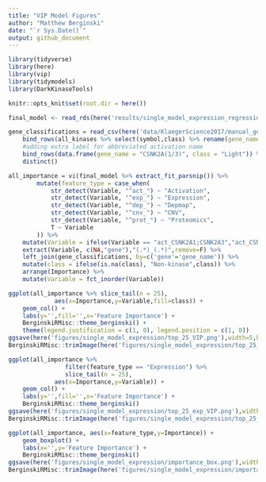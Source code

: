 ```yaml
---
title: "VIP Model Figures"
author: "Matthew Berginski"
date: "`r Sys.Date()`"
output: github_document
---
```


```r
library(tidyverse)
library(here)
library(vip)
library(tidymodels)
library(DarkKinaseTools)

knitr::opts_knit$set(root.dir = here())
```

```r
final_model <- read_rds(here('results/single_model_expression_regression/final_model_500feat.rds'))

gene_classifications = read_csv(here('data/KlaegerScience2017/manual_gene_labels.csv')) %>%
	bind_rows(all_kinases %>% select(symbol,class) %>% rename(gene_name = symbol)) %>% 
	#adding extra label for abbreviated activation name
	bind_rows(data.frame(gene_name = "CSNK2A(1/3)", class = "Light")) %>%
	distinct()
```

```r
all_importance = vi(final_model %>% extract_fit_parsnip()) %>%
		mutate(feature_type = case_when(
			str_detect(Variable, "^act_") ~ "Activation",
			str_detect(Variable, "^exp_") ~ "Expression",
			str_detect(Variable, "^dep_") ~ "Depmap",
			str_detect(Variable, "^cnv_") ~ "CNV",
			str_detect(Variable, "^prot_") ~ "Proteomics",
			T ~ Variable
		)) %>%
	mutate(Variable = ifelse(Variable == "act_CSNK2A1;CSNK2A3","act_CSNK2A(1/3)",Variable)) %>%
	extract(Variable, c(NA,"gene"),"(.*)_(.*)",remove=F) %>%
	left_join(gene_classifications, by=c('gene'='gene_name')) %>%
	mutate(class = ifelse(is.na(class), "Non-kinase",class)) %>%
	arrange(Importance) %>%
	mutate(Variable = fct_inorder(Variable))

ggplot(all_importance %>% slice_tail(n = 25), 
			 aes(x=Importance,y=Variable,fill=class)) + 
	geom_col() +
	labs(y='',fill='',x='Feature Importance') +
	BerginskiRMisc::theme_berginski() +
	theme(legend.justification = c(1, 0), legend.position = c(1, 0))
ggsave(here('figures/single_model_expression/top_25_VIP.png'),width=5,height=3.75)
BerginskiRMisc::trimImage(here('figures/single_model_expression/top_25_VIP.png'))

ggplot(all_importance %>% 
			 	filter(feature_type == "Expression") %>%
			 	slice_tail(n = 25), 
			 aes(x=Importance,y=Variable)) + 
	geom_col() +
	labs(y='',fill='',x='Feature Importance') +
	BerginskiRMisc::theme_berginski()
ggsave(here('figures/single_model_expression/top_25_exp_VIP.png'),width=5,height=3.75)
BerginskiRMisc::trimImage(here('figures/single_model_expression/top_25_exp_VIP.png'))
```

```r
ggplot(all_importance, aes(x=feature_type,y=Importance)) + 
	geom_boxplot() +
	labs(x='',y='Feature Importance') +
	BerginskiRMisc::theme_berginski()
ggsave(here('figures/single_model_expression/importance_box.png'),width=2,height=3.75)
BerginskiRMisc::trimImage(here('figures/single_model_expression/importance_box.png'))
```